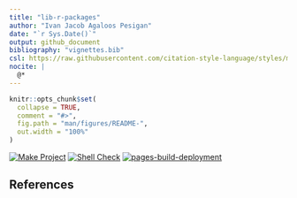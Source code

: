 ```yaml
---
title: "lib-r-packages"
author: "Ivan Jacob Agaloos Pesigan"
date: "`r Sys.Date()`"
output: github_document
bibliography: "vignettes.bib"
csl: https://raw.githubusercontent.com/citation-style-language/styles/master/apa.csl
nocite: |
  @*
---
```


<!-- README.md is generated from .setup/readme/README.Rmd. Please edit that file -->

```r
knitr::opts_chunk$set(
  collapse = TRUE,
  comment = "#>",
  fig.path = "man/figures/README-",
  out.width = "100%"
)
```

<!-- badges: start -->
[![Make Project](https://github.com/ijapesigan/lib-r-packages/actions/workflows/make.yml/badge.svg)](https://github.com/ijapesigan/lib-r-packages/actions/workflows/make.yml)
[![Shell Check](https://github.com/ijapesigan/lib-r-packages/actions/workflows/shellcheck.yml/badge.svg)](https://github.com/ijapesigan/lib-r-packages/actions/workflows/shellcheck.yml)
[![pages-build-deployment](https://github.com/ijapesigan/lib-r-packages/actions/workflows/pages/pages-build-deployment/badge.svg)](https://github.com/ijapesigan/lib-r-packages/actions/workflows/pages/pages-build-deployment)
<!-- badges: end -->

## References
